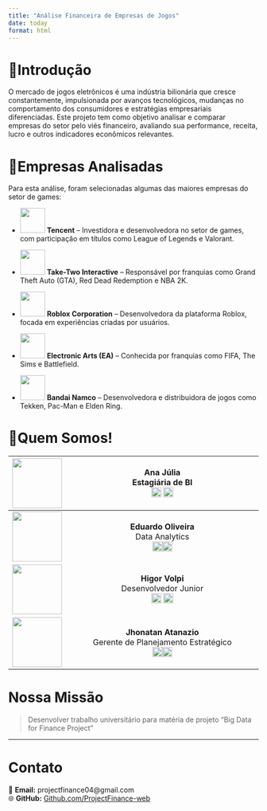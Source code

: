 ```yaml
---
title: "Análise Financeira de Empresas de Jogos"
date: today
format: html
---
```


# 📌Introdução

 O mercado de jogos eletrônicos é uma indústria bilionária que cresce constantemente, impulsionada por avanços tecnológicos, mudanças no comportamento dos consumidores e estratégias empresariais diferenciadas. Este projeto tem como objetivo analisar e comparar empresas do setor pelo viés financeiro, avaliando sua performance, receita, lucro e outros indicadores econômicos relevantes.

# 🎯Empresas Analisadas

Para esta análise, foram selecionadas algumas das maiores empresas do setor de games:

- ![](images/tcehy.png){width=50px} **Tencent** – Investidora e desenvolvedora no setor de games, com participação em títulos como League of Legends e Valorant.

- ![](images/take-two.png){width=50px} **Take-Two Interactive** – Responsável por franquias como Grand Theft Auto (GTA), Red Dead Redemption e NBA 2K.

- ![](images/roblox.png){width=50px} **Roblox Corporation** – Desenvolvedora da plataforma Roblox, focada em experiências criadas por usuários.

- ![](images/ea.png){width=50px} **Electronic Arts (EA)** – Conhecida por franquias como FIFA, The Sims e Battlefield.

- ![](images/bandai.png){width=50px} **Bandai Namco** – Desenvolvedora e distribuidora de jogos como Tekken, Pac-Man e Elden Ring.

# 🤝Quem Somos!

| ![](images/ana.jpg){width=100px}   | **Ana Júlia** <br>Estagiária de BI<br>[![LinkedIn](images/logo.png){width=20px}](https://www.linkedin.com/in/anakucharski/) [![Portfolio](images/github.png){width=20px}](https://anajuliakucharski.github.io/portfolio/)             |
|:-----------------------------------:|:---------------------------------------------------------------------------------------------------------------------------------:|
| ![](images/eduardo.jpg){width=100px}                | **Eduardo Oliveira** <br>Data Analytics<br>[![LinkedIn](images/logo.png){width=20px}](https://www.linkedin.com/in/eduardo-oliveira-pereira/)[![Portfolio](images/github.png){width=20px}](https://eduoliveira1504.github.io/Portfolio/)   |
| ![](images/higor.jpg){width=100px} | **Higor Volpi** <br>Desenvolvedor Junior<br>[![LinkedIn](images/logo.png){width=20px}](https://www.linkedin.com/in/higor-palote-volpi/) [![Portfolio](images/github.png){width=20px}](https://github.com/ProjectFinance-web/project-web)   |
| ![](images/jhonatan.jpg){width=100px}| **Jhonatan Atanazio** <br>Gerente de Planejamento Estratégico<br>[![LinkedIn](images/logo.png){width=20px}](https://www.linkedin.com/in/atanaziojhonatan/)[![Portfolio](images/github.png){width=20px}](https://atanazioj.github.io/portfolio/) |


# Nossa Missão

> Desenvolver trabalho universitário para matéria de projeto "Big Data for Finance Project"

---

# Contato  

📧 **Email:** projectfinance04@gmail.com  
🌐 **GitHub:** [Github.com/ProjectFinance-web](https://github.com/ProjectFinance-web)    
